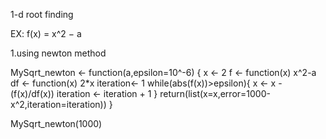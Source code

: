 ##############################################################################################
1-d root finding

EX:
f(x) = x^2 − a

1.using newton method


MySqrt_newton <- function(a,epsilon=10^-6) {
  x <- 2
  f <- function(x) x^2-a
  df <- function(x) 2*x
  iteration<- 1
  while(abs(f(x))>epsilon){
  x <- x - (f(x)/df(x))
  iteration <- iteration + 1
  }
return(list(x=x,error=1000-x^2,iteration=iteration))
}

MySqrt_newton(1000)

